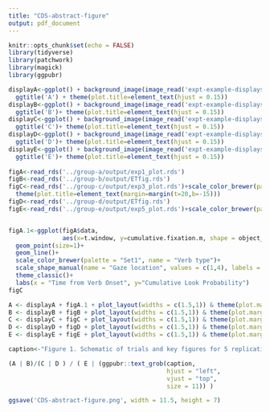 ```yaml
---
title: "CDS-abstract-figure"
output: pdf_document
---
```


```r
knitr::opts_chunk$set(echo = FALSE)
library(tidyverse)
library(patchwork)
library(magick)
library(ggpubr)
```


```r

displayA<-ggplot() + background_image(image_read('expt-example-displays/expt-example-displays.001.jpeg'))+coord_fixed() + 
  ggtitle('A') + theme(plot.title=element_text(hjust = 0.15))
displayB<-ggplot() + background_image(image_read('expt-example-displays/expt-example-displays.002.jpeg'))+coord_fixed() + 
  ggtitle('B')+ theme(plot.title=element_text(hjust = 0.15))
displayC<-ggplot() + background_image(image_read('expt-example-displays/expt-example-displays.003.jpeg'))+coord_fixed() + 
  ggtitle('C')+ theme(plot.title=element_text(hjust = 0.15))
displayD<-ggplot() + background_image(image_read('expt-example-displays/expt-example-displays.004.jpeg'))+coord_fixed() + 
  ggtitle('D')+ theme(plot.title=element_text(hjust = 0.15))
displayE<-ggplot() + background_image(image_read('expt-example-displays/expt-example-displays.005.jpeg'))+coord_fixed() + 
  ggtitle('E')+ theme(plot.title=element_text(hjust = 0.15))
  
figA<-read_rds('../group-a/output/exp1_plot.rds')
figB<-read_rds('../group-b/output/ETfig.rds')
figC<-read_rds('../group-c/output/exp3_plot.rds')+scale_color_brewer(palette = "Set1")+
  theme(plot.title=element_text(margin=margin(t=20,b=-15)))
figD<-read_rds('../group-d/output/ETfig.rds')
figE<-read_rds('../group-e/output/exp5_plot.rds')+scale_color_brewer(palette = "Set1")


figA.1<-ggplot(figA$data, 
               aes(x=t.window, y=cumulative.fixation.m, shape = object_class, color = verb_type))+
  geom_point(size=1)+
  geom_line()+
  scale_color_brewer(palette = "Set1", name = "Verb type")+
  scale_shape_manual(name = "Gaze location", values = c(1,4), labels = c("distractor", "target"))+
  theme_classic()+
  labs(x = "Time from Verb Onset", y="Cumulative Look Probability")
figC
```

```r
A <- displayA + figA.1 + plot_layout(widths = c(1.5,1)) & theme(plot.margin = margin(t = 0, r = 0, b = 0, l = 0, unit = "pt"))
B <- displayB + figB + plot_layout(widths = c(1.5,1)) & theme(plot.margin = margin(t = 0, r = 0, b = 0, l = 0, unit = "pt"))
C <- displayC + figC + plot_layout(widths = c(1.5,1)) & theme(plot.margin = margin(t = 0, r = 0, b = 0, l = 0, unit = "pt"))
D <- displayD + figD + plot_layout(widths = c(1.5,1)) & theme(plot.margin = margin(t = 0, r = 0, b = 0, l = 0, unit = "pt"))
E <- displayE + figE + plot_layout(widths = c(1.5,1)) & theme(plot.margin = margin(t = 0, r = 0, b = 0, l = 0, unit = "pt"))

```

```r
caption<-"Figure 1. Schematic of trials and key figures for 5 replications attempts. (A) AK99:\nParticipants' cumulative proportion of looks to the target (e.g. cake) and distractor\n(e.g., train) do not differ significantly by verb type. (B) JJ14: When free viewing a\nblank screen during memory retrieval, participants look more to the critical quadrant\nwhere the to-be-remembered object was during encoding. (C) M00: Participants did\nnot look significantly more to the side of the screen with a new image (vs. old).\n(D) ST04: Participants looked least at the target animal and most at the instrument\nwhen the verb was syntactically biased toward an instrument interpretation. (E) S03:\nParticipants' bias to look at the chosen face was not signficantly higher in the\nattractiveness condition (vs. roundness)."

(A | B)/(C | D ) / ( E | (ggpubr::text_grob(caption,
                                            hjust = "left",
                                            vjust = "top",
                                            size = 11)) ) 
```


```r
ggsave('CDS-abstract-figure.png', width = 11.5, height = 7)

```

